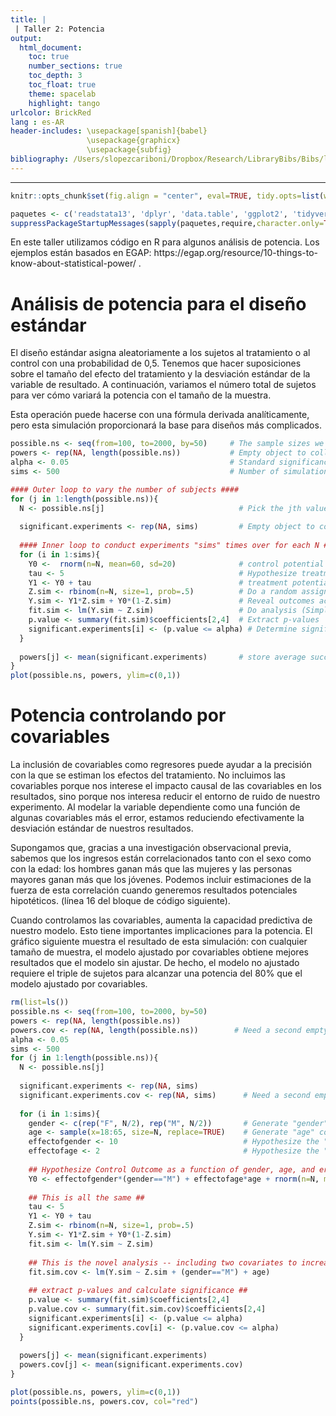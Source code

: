```yaml
---
title: |
 | Taller 2: Potencia
output:
  html_document:
    toc: true
    number_sections: true
    toc_depth: 3
    toc_float: true
    theme: spacelab
    highlight: tango
urlcolor: BrickRed
lang : es-AR
header-includes: \usepackage[spanish]{babel}
                 \usepackage{graphicx}
                 \usepackage{subfig}                 
bibliography: /Users/slopezcariboni/Dropbox/Research/LibraryBibs/Bibs/library.bib
---
```



***
```r

knitr::opts_chunk$set(fig.align = "center", eval=TRUE, tidy.opts=list(width.cutoff=60), tidy=TRUE, cache=TRUE)

paquetes <- c('readstata13', 'dplyr', 'data.table', 'ggplot2', 'tidyverse')
suppressPackageStartupMessages(sapply(paquetes,require,character.only=TRUE))

```

En este taller utilizamos código en R para algunos análisis de potencia. Los ejemplos están basados en EGAP: https://egap.org/resource/10-things-to-know-about-statistical-power/ .

# Análisis de potencia para el diseño estándar

El diseño estándar asigna aleatoriamente a los sujetos al tratamiento o al control con una probabilidad de 0,5. Tenemos que hacer suposiciones sobre el tamaño del efecto del tratamiento y la desviación estándar de la variable de resultado. A continuación, variamos el número total de sujetos para ver cómo variará la potencia con el tamaño de la muestra.

Esta operación puede hacerse con una fórmula derivada analíticamente, pero esta simulación proporcionará la base para diseños más complicados.



```r

possible.ns <- seq(from=100, to=2000, by=50)     # The sample sizes we'll be considering
powers <- rep(NA, length(possible.ns))           # Empty object to collect simulation estimates
alpha <- 0.05                                    # Standard significance level
sims <- 500                                      # Number of simulations to conduct for each N

#### Outer loop to vary the number of subjects ####
for (j in 1:length(possible.ns)){
  N <- possible.ns[j]                              # Pick the jth value for N
  
  significant.experiments <- rep(NA, sims)         # Empty object to count significant experiments
  
  #### Inner loop to conduct experiments "sims" times over for each N ####
  for (i in 1:sims){
    Y0 <-  rnorm(n=N, mean=60, sd=20)              # control potential outcome
    tau <- 5                                       # Hypothesize treatment effect
    Y1 <- Y0 + tau                                 # treatment potential outcome
    Z.sim <- rbinom(n=N, size=1, prob=.5)          # Do a random assignment
    Y.sim <- Y1*Z.sim + Y0*(1-Z.sim)               # Reveal outcomes according to assignment
    fit.sim <- lm(Y.sim ~ Z.sim)                   # Do analysis (Simple regression)
    p.value <- summary(fit.sim)$coefficients[2,4]  # Extract p-values
    significant.experiments[i] <- (p.value <= alpha) # Determine significance according to p <= 0.05
  }
  
  powers[j] <- mean(significant.experiments)       # store average success rate (power) for each N
}
plot(possible.ns, powers, ylim=c(0,1))

```
# Potencia controlando por covariables

La inclusión de covariables como regresores puede ayudar a la precisión con la que se estiman los efectos del tratamiento. No incluimos las covariables porque nos interese el impacto causal de las covariables en los resultados, sino porque nos interesa reducir el entorno de ruido de nuestro experimento. Al modelar la variable dependiente como una función de algunas covariables más el error, estamos reduciendo efectivamente la desviación estándar de nuestros resultados.

Supongamos que, gracias a una investigación observacional previa, sabemos que los ingresos están correlacionados tanto con el sexo como con la edad: los hombres ganan más que las mujeres y las personas mayores ganan más que los jóvenes. Podemos incluir estimaciones de la fuerza de esta correlación cuando generemos resultados potenciales hipotéticos. (línea 16 del bloque de código siguiente).

Cuando controlamos las covariables, aumenta la capacidad predictiva de nuestro modelo. Esto tiene importantes implicaciones para la potencia. El gráfico siguiente muestra el resultado de esta simulación: con cualquier tamaño de muestra, el modelo ajustado por covariables obtiene mejores resultados que el modelo sin ajustar. De hecho, el modelo no ajustado requiere el triple de sujetos para alcanzar una potencia del 80% que el modelo ajustado por covariables.



```r
rm(list=ls())
possible.ns <- seq(from=100, to=2000, by=50)
powers <- rep(NA, length(possible.ns))
powers.cov <- rep(NA, length(possible.ns))        # Need a second empty vector
alpha <- 0.05
sims <- 500
for (j in 1:length(possible.ns)){
  N <- possible.ns[j]
  
  significant.experiments <- rep(NA, sims)
  significant.experiments.cov <- rep(NA, sims)      # Need a second empty vector here too
  
  for (i in 1:sims){
    gender <- c(rep("F", N/2), rep("M", N/2))       # Generate "gender" covariate
    age <- sample(x=18:65, size=N, replace=TRUE)    # Generate "age" covariate
    effectofgender <- 10                            # Hypothesize the "effect" of gender on income
    effectofage <- 2                                # Hypothesize the "effect" of age on income
    
    ## Hypothesize Control Outcome as a function of gender, age, and error
    Y0 <- effectofgender*(gender=="M") + effectofage*age + rnorm(n=N, mean=100, sd=20)
    
    ## This is all the same ##
    tau <- 5
    Y1 <- Y0 + tau
    Z.sim <- rbinom(n=N, size=1, prob=.5)
    Y.sim <- Y1*Z.sim + Y0*(1-Z.sim)
    fit.sim <- lm(Y.sim ~ Z.sim)
    
    ## This is the novel analysis -- including two covariates to increase precision ##
    fit.sim.cov <- lm(Y.sim ~ Z.sim + (gender=="M") + age)
    
    ## extract p-values and calculate significance ##
    p.value <- summary(fit.sim)$coefficients[2,4]
    p.value.cov <- summary(fit.sim.cov)$coefficients[2,4]
    significant.experiments[i] <- (p.value <= alpha)
    significant.experiments.cov[i] <- (p.value.cov <= alpha)
  }
  
  powers[j] <- mean(significant.experiments)
  powers.cov[j] <- mean(significant.experiments.cov)
}

plot(possible.ns, powers, ylim=c(0,1))
points(possible.ns, powers.cov, col="red")

```



